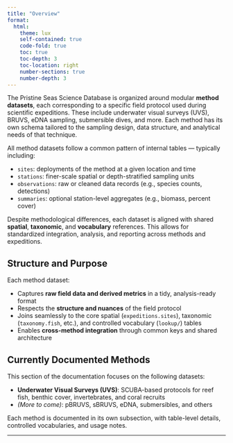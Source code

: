 ```yaml
---
title: "Overview"
format: 
  html:
    theme: lux
    self-contained: true
    code-fold: true
    toc: true 
    toc-depth: 3
    toc-location: right
    number-sections: true
    number-depth: 3
---
```


The Pristine Seas Science Database is organized around modular **method datasets**, each corresponding to a specific field protocol used during scientific expeditions. These include underwater visual surveys (UVS), BRUVS, eDNA sampling, submersible dives, and more. Each method has its own schema tailored to the sampling design, data structure, and analytical needs of that technique.

All method datasets follow a common pattern of internal tables — typically including:

- `sites`: deployments of the method at a given location and time  
- `stations`: finer-scale spatial or depth-stratified sampling units  
- `observations`: raw or cleaned data records (e.g., species counts, detections)  
- `summaries`: optional station-level aggregates (e.g., biomass, percent cover)

Despite methodological differences, each dataset is aligned with shared **spatial**, **taxonomic**, and **vocabulary** references. This allows for standardized integration, analysis, and reporting across methods and expeditions.

## Structure and Purpose

Each method dataset:

- Captures **raw field data and derived metrics** in a tidy, analysis-ready format  
- Respects the **structure and nuances** of the field protocol  
- Joins seamlessly to the core spatial (`expeditions.sites`), taxonomic (`taxonomy.fish`, etc.), and controlled vocabulary (`lookup/`) tables  
- Enables **cross-method integration** through common keys and shared architecture

## Currently Documented Methods

This section of the documentation focuses on the following datasets:

- **Underwater Visual Surveys (UVS)**: SCUBA-based protocols for reef fish, benthic cover, invertebrates, and coral recruits
- *(More to come)*: pBRUVS, sBRUVS, eDNA, submersibles, and others

Each method is documented in its own subsection, with table-level details, controlled vocabularies, and usage notes.

---